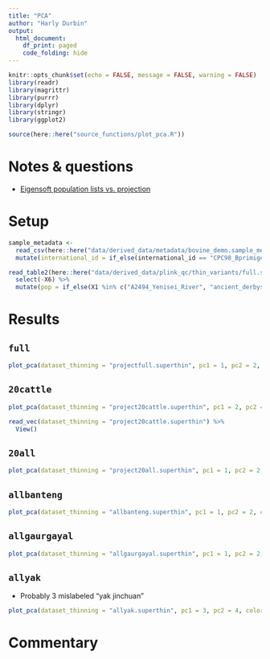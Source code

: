 ```yaml
---
title: "PCA"
author: "Harly Durbin"
output:
  html_document:
    df_print: paged
    code_folding: hide
---
```


```r
knitr::opts_chunk$set(echo = FALSE, message = FALSE, warning = FALSE)
library(readr)
library(magrittr)
library(purrr)
library(dplyr)
library(stringr)
library(ggplot2)

source(here::here("source_functions/plot_pca.R"))
```

# Notes & questions

* [Eigensoft population lists vs. projection](https://compvar-workshop.readthedocs.io/en/latest/contents/02_pca/pca.html#population-lists-vs-projection)

# Setup

```r
sample_metadata <- 
  read_csv(here::here("data/derived_data/metadata/bovine_demo.sample_metadata.csv")) %>% 
  mutate(international_id = if_else(international_id == "CPC98_Bprimigenius_EnglandDerbyshire_5936", "ancient_derbyshire", international_id))
```

```r
read_table2(here::here("data/derived_data/plink_qc/thin_variants/full.superthin/merge_thinned.full.superthin.fam"), col_names = FALSE) %>% 
  select(-X6) %>% 
  mutate(pop = if_else(X1 %in% c("A2494_Yenisei_River", "ancient_derbyshire"), "ancient", "modern"))
```


# Results

## `full`

```r
plot_pca(dataset_thinning = "projectfull.superthin", pc1 = 1, pc2 = 2, color_var = species, shape_var = continent)
```


## `20cattle`


```r
plot_pca(dataset_thinning = "project20cattle.superthin", pc1 = 2, pc2 = 3, color_var = continent, shape_var = species)
```

```r
read_vec(dataset_thinning = "project20cattle.superthin") %>% 
  View()
```

## `20all`

```r
plot_pca(dataset_thinning = "project20all.superthin", pc1 = 1, pc2 = 2, color_var = species)
```

## `allbanteng`

```r
plot_pca(dataset_thinning = "allbanteng.superthin", pc1 = 1, pc2 = 2, color_var = population)
```

## `allgaurgayal`

```r
plot_pca(dataset_thinning = "allgaurgayal.superthin", pc1 = 1, pc2 = 2, color_var = population)
```

## `allyak`

* Probably 3 mislabeled "yak jinchuan"

```r
plot_pca(dataset_thinning = "allyak.superthin", pc1 = 3, pc2 = 4, color_var = population)
```

# Commentary